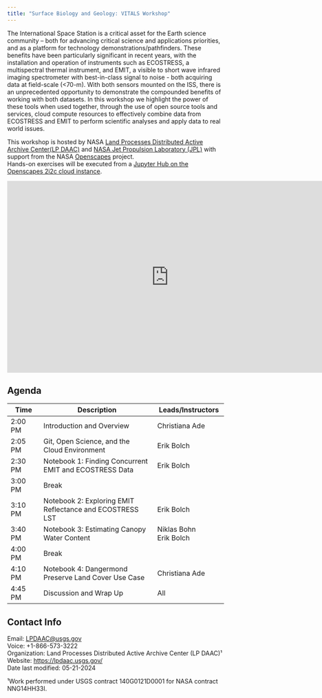 ```yaml
---
title: "Surface Biology and Geology: VITALS Workshop"
---
```


The International Space Station is a critical asset for the Earth science community -- both for advancing critical science and applications priorities, and as a platform for technology demonstrations/pathfinders.  These benefits have been particularly significant in recent years, with the installation and operation of instruments such as ECOSTRESS, a multispectral thermal instrument, and EMIT, a visible to short wave infrared imaging spectrometer with best-in-class signal to noise - both acquiring data at field-scale (<70-m).  With both sensors mounted on the ISS, there is an unprecedented opportunity to demonstrate the compounded benefits of working with both datasets.  In this workshop we highlight the power of these tools when used together, through the use of open source tools and services, cloud compute resources to effectively combine data from ECOSTRESS and EMIT to perform scientific analyses and apply data to real world issues. 

This workshop is hosted by NASA [Land Processes Distributed Active Archive Center(LP DAAC)](https://lpdaac.usgs.gov/) and [NASA Jet Propulsion Laboratory (JPL)](https://www.jpl.nasa.gov/) with support from the NASA [Openscapes](https://nasa-openscapes.github.io/) project.  
Hands-on exercises will be executed from a [Jupyter Hub on the Openscapes 2i2c cloud instance](https://workshop.openscapes.2i2c.cloud/).

<iframe src="https://docs.google.com/presentation/d/1XrdG9P5rLNR8C1TeLpf80YZUCtqdmUev/embed?start=false&loop=false&delayms=3000" frameborder="0" width="750" height="445" allowfullscreen="true" mozallowfullscreen="true" webkitallowfullscreen="true"></iframe>

## Agenda

| Time | Description | Leads/Instructors |  
|------|---------------------|-------------| 
|2:00 PM|Introduction and Overview |Christiana Ade|  
|2:05 PM|Git, Open Science, and the Cloud Environment|Erik Bolch|  
|2:30 PM|Notebook 1: Finding Concurrent EMIT and ECOSTRESS Data|Erik Bolch|
|3:00 PM|Break||
|3:10 PM|Notebook 2: Exploring EMIT Reflectance and ECOSTRESS LST|Erik Bolch|  
|3:40 PM|Notebook 3: Estimating Canopy Water Content|Niklas Bohn <br> Erik Bolch|
|4:00 PM|Break|| 
|4:10 PM|Notebook 4: Dangermond Preserve Land Cover Use Case|Christiana Ade|  
|4:45 PM|Discussion and Wrap Up|All|  

## Contact Info  

Email: <LPDAAC@usgs.gov>  
Voice: +1-866-573-3222  
Organization: Land Processes Distributed Active Archive Center (LP DAAC)¹  
Website: <https://lpdaac.usgs.gov/>  
Date last modified: 05-21-2024

¹Work performed under USGS contract 140G0121D0001 for NASA contract NNG14HH33I.
